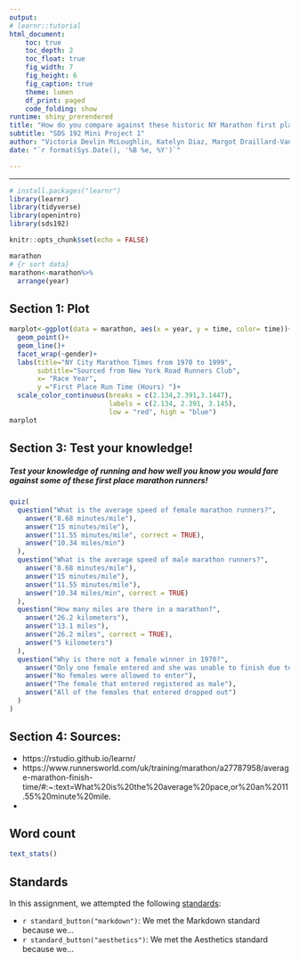 ```yaml
---
output: 
# learnr::tutorial
html_document:
    toc: true
    toc_depth: 2
    toc_float: true
    fig_width: 7
    fig_height: 6
    fig_caption: true
    theme: lumen
    df_print: paged
    code_folding: show
runtime: shiny_prerendered
title: "How do you compare against these historic NY Marathon first place winners?"
subtitle: "SDS 192 Mini Project 1"
author: "Victoria Devlin McLoughlin, Katelyn Diaz, Margot Draillard-Vandenberg"
date: "`r format(Sys.Date(), '%B %e, %Y')`"

---
```

---

```r
# install.packages("learnr")
library(learnr)
library(tidyverse)
library(openintro)
library(sds192)

knitr::opts_chunk$set(echo = FALSE)
```



```r
marathon
# {r sort data}
marathon<-marathon%>%
  arrange(year)
```

## Section 1: Plot
```r
marplot<-ggplot(data = marathon, aes(x = year, y = time, color= time))+
  geom_point()+
  geom_line()+
  facet_wrap(~gender)+
  labs(title="NY City Marathon Times from 1970 to 1999",
       subtitle="Sourced from New York Road Runners Club",
       x= "Race Year",
       y ="First Place Run Time (Hours) ")+
  scale_color_continuous(breaks = c(2.134,2.391,3.1447),
                         labels = c(2.134, 2.391, 3.145),
                         low = "red", high = "blue")
marplot
```

## Section 3: Test your knowledge!

##### Test your knowledge of running and how well you know you would fare against some of these first place marathon runners! 


```r
quiz(
  question("What is the average speed of female marathon runners?",
    answer("8.68 minutes/mile"),
    answer("15 minutes/mile"),
    answer("11.55 minutes/mile", correct = TRUE),
    answer("10.34 miles/min")
  ),
  question("What is the average speed of male marathon runners?",
    answer("8.68 minutes/mile"),
    answer("15 minutes/mile"),
    answer("11.55 minutes/mile"),
    answer("10.34 miles/min", correct = TRUE)
  ),
  question("How many miles are there in a marathon?",
    answer("26.2 kilometers"),
    answer("13.1 miles"),
    answer("26.2 miles", correct = TRUE),
    answer("5 kilometers")
  ),
  question("Why is there not a female winner in 1970?",
    answer("Only one female entered and she was unable to finish due to injury", correct = TRUE),
    answer("No females were allowed to enter"),
    answer("The female that entered registered as male"),
    answer("All of the females that entered dropped out")
  )
)
```
## Section 4: Sources:
 - https://rstudio.github.io/learnr/
 - https://www.runnersworld.com/uk/training/marathon/a27787958/average-marathon-finish-time/#:~:text=What%20is%20the%20average%20pace,or%20an%2011.55%20minute%20mile.
 - 
 



## Word count

```r
text_stats()
```

## Standards

In this assignment, we attempted the following [standards](https://beanumber.github.io/sds192/standards.html):

- `r standard_button("markdown")`: We met the Markdown standard because we...
- `r standard_button("aesthetics")`: We met the Aesthetics standard because we...


